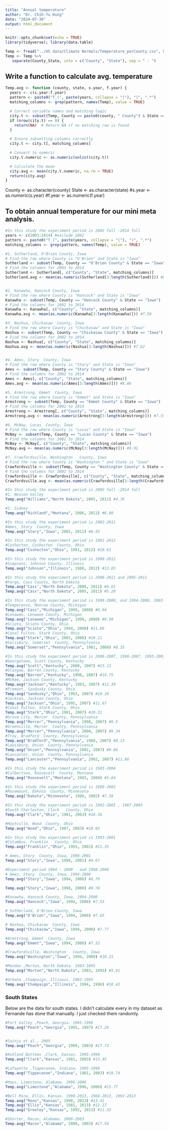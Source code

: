 ```yaml
---
title: "Annual temperature"
author: "Dr. Chih-Yu Hung"
date: "2024-07-30"
output: html_document
---
```


```r
knitr::opts_chunk$set(echo = TRUE)
library(tidyverse); library(data.table)

Temp <- fread("../US data/Climate Normals/Temperature_perCounty.csv", header = TRUE)
Temp <- Temp %>%
   separate(County_State, into = c("County", "State"), sep = " - ")

```

## Write a function to calculate avg. temperature

```r
Temp.avg <- function (county, state, s.year, f.year) {
  years <- c(s.year:f.year) 
  pattern <- paste0("T_(", paste(years, collapse = "|"), ")", ".*")
  matching_columns <- grep(pattern, names(Temp), value = TRUE)

  # Correct variable names and matching logic
  city.t <- subset(Temp, County == paste0(county, " County") & State == state)
  if (nrow(city.t) == 0) {
    return(NA)  # Return NA if no matching row is found
  }

  # Ensure subsetting columns correctly
  city.t <- city.t[, matching_columns]

  # Convert to numeric
  city.t.numeric <- as.numeric(unlist(city.t))

  # Calculate the mean
  city.avg <- mean(city.t.numeric, na.rm = TRUE)
  return(city.avg)
}

```


  County <- as.character(county)
  State <- as.character(state)
  #s.year <- as.numeric(s.year)
  #f.year <- as.numeric(f.year)

## To obtain annual temperature for our mini meta analysis. 

```r
#In this study the experiment period is 2002 fall -2014 fall
years <- c(2003:2014) #exclude 2002
pattern <- paste0("T_(", paste(years, collapse = "|"), ")", ".*")
matching_columns <- grep(pattern, names(Temp), value = TRUE)

#1. Sutherland, O'Brien County, Iowa
# Find the row where County is "O'Brien" and State is "Iowa"
Sutherland <- subset(Temp, County == "O'Brien County" & State == "Iowa")
# Find the columns for 2003 to 2014
Sutherland <- Sutherland[, c("County", "State", matching_columns)]
Sutherland.avg <- mean(as.numeric(Sutherland[3:length(Sutherland)])) #8.08


#2. Kanawha, Hancock County, Iowa
# Find the row where County is "Hancock" and State is "Iowa"
Kanawha <- subset(Temp, County == "Hancock County" & State == "Iowa")
# Find the columns for 2002 to 2014
Kanawha <- Kanawha[, c("County", "State", matching_columns)]
Kanawha.avg <- mean(as.numeric(Kanawha[3:length(Kanawha)])) #7.59

#3. Nashua, Chickasaw  County, Iowa
# Find the row where County is "Chickasaw" and State is "Iowa"
Nashua <- subset(Temp, County == "Chickasaw County" & State == "Iowa")
# Find the columns for 2002 to 2014
Nashua <- Nashua[, c("County", "State", matching_columns)]
Nashua.avg <- mean(as.numeric(Nashua[3:length(Nashua)])) #7.62


#4. Ames, Story  County, Iowa
# Find the row where County is "Story" and State is "Iowa"
Ames <- subset(Temp, County == "Story County" & State == "Iowa")
# Find the columns for 2002 to 2014
Ames <- Ames[, c("County", "State", matching_columns)]
Ames.avg <- mean(as.numeric(Ames[3:length(Ames)])) #8.86

#5. Armstrong, Emmet  County, Iowa
# Find the row where County is "Emmet" and State is "Iowa"
Armstrong <- subset(Temp, County == "Emmet County" & State == "Iowa")
# Find the columns for 2002 to 2014
Armstrong <- Armstrong[, c("County", "State", matching_columns)]
Armstrong.avg <- mean(as.numeric(Armstrong[3:length(Armstrong)])) #7.55

#6. McNay, Lucas  County, Iowa
# Find the row where County is "Lucas" and State is "Iowa"
McNay <- subset(Temp, County == "Lucas County" & State == "Iowa")
# Find the columns for 2002 to 2014
McNay <- McNay[, c("County", "State", matching_columns)]
McNay.avg <- mean(as.numeric(McNay[3:length(McNay)])) #9.91

#7. Crawfordsville, Washington   County, Iowa
# Find the row where County is "Washington " and State is "Iowa"
Crawfordsville <- subset(Temp, County == "Washington County" & State == "Iowa")
# Find the columns for 2002 to 2014
Crawfordsville <- Crawfordsville[, c("County", "State", matching_columns)]
Crawfordsville.avg <- mean(as.numeric(Crawfordsville[3:length(Crawfordsville)])) #10.04
```



```r
#In this study the experiment period is 2005 fall -2014 fall
#1. Nesson Valley
Temp.avg("Williams","North Dakota", 2005, 2011) #4.76

#2. Sidney 
Temp.avg("Richland","Montana", 2006, 2011) #6.08
```


```r
#In this study the experiment period is 2002-2011
#Ames, Story  County, Iowa
Temp.avg("Story","Iowa", 2002, 2011) #8.93

```


```r
#In this study the experiment period is 1981-2012
#Coshocton, Coshocton  County, Ohio
Temp.avg("Coshocton","Ohio", 1981, 2012) #10.61

```

```r
#In this study the experiment period is 1988-2012
#Simpsons, Johnson County, Illinois
Temp.avg("Johnson","Illinois", 1988, 2012) #13.85
```


```r
#In this study the experiment period is 2008-2011 and 2005-2011
#Fargo, Cass County, North Dakota
Temp.avg("Cass","North Dakota", 2008, 2011) #4.61
Temp.avg("Cass","North Dakota", 2005, 2011) #5.20

```


```r
#In this study the experiment period is 1999-2008, and 1994-2008, 2003-2008, 1981-2008
#Temperence, Monroe County, Michigan
Temp.avg("Cass","Michigan", 1999, 2008) #9.94
#Lenawee, Lenawee County, Michigan
Temp.avg("Lenawee","Michigan", 1999, 2008) #9.50
#Scioto, Scioto County, Ohio
Temp.avg("Scioto","Ohio", 1994, 2008) #11.86
#Canal Fulton, Stark County, Ohio
Temp.avg("Stark","Ohio", 2003, 2008) #10.21
#Salisbury, Somerset  County, Pennsylvania
Temp.avg("Somerset","Pennsylvania", 1981, 2008) #8.35

```



```r
#In this study the experiment period is 2000-2007, 1998-2007, 1993-2007, 1995-2007, 1981-2007, 1998-2007, 2000-2007, 1988-2007, 2002-2007, 2003-2007
#Georgetown, Scott County, Kentucky
Temp.avg("Scott","Kentucky", 2000, 2007) #13.13
#Glasgow, Barren County, Kentucky
Temp.avg("Barren","Kentucky", 1998, 2007) #14.75
#McKee, Jackson County, Kentucky
Temp.avg("Jackson","Kentucky", 1993, 2007) #12.39
#Fremont, Sandusky County, Ohio
Temp.avg("Sandusky","Ohio", 1993, 2007) #10.10
#Jackson, Jackson County, Ohio
Temp.avg("Jackson","Ohio", 1995, 2007) #11.67
#Canal Fulton, Stark County, Ohio
Temp.avg("Stark","Ohio", 1981, 2007) #10.31
#Grove city, Mercer  County, Pennsylvania
Temp.avg("Mercer","Pennsylvania", 1998, 2007) #9.5
#Greenville, Mercer  County, Pennsylvania
Temp.avg("Mercer","Pennsylvania", 2000, 2007) #9.34
#Troy, Bradford  County, Pennsylvania
Temp.avg("Bradford","Pennsylvania", 1988, 2007) #8.13
#Lewisburg, Union  County, Pennsylvania
Temp.avg("Union","Pennsylvania", 2002, 2007) #9.86
#Lancaster, Union  County, Pennsylvania
Temp.avg("Lancaster","Pennsylvania", 2002, 2007) #11.86

```


```r
#In this study the experiment period is 1983-2004
#Culbertson, Roosevelt  County, Montana
Temp.avg("Roosevelt","Montana", 1983, 2004) #5.84
```


```r
#In this study the experiment period is 1980-2002
#Rosemount, Dakota  County, Minnesota
Temp.avg("Dakota","Minnesota", 1980, 2002) #7.38
```

```r
#In this study the experiment period is 1962-2003 , 1987-2003
#South Charleston, Clark   County, Ohio
Temp.avg("Clark","Ohio", 1981, 2003) #10.56

#Hoytville, Wood  County, Ohio
Temp.avg("Wood","Ohio", 1987, 2003) #10.02
```


```r
#In this study the experiment period is 1993-2001
#Columbus, Franklin   County, Ohio
Temp.avg("Franklin","Ohio", 1993, 2001) #11.35

```


```r
# Ames, Story  County, Iowa, 1998-2001
Temp.avg("Story","Iowa", 1998, 2001) #9.67
```


```r
#Experiment period 1994 - 2000   and 1998-2000
# Ames, Story  County, Iowa, 1994-2000
Temp.avg("Story","Iowa", 1994, 2000) #8.79

Temp.avg("Story","Iowa", 1998, 2000) #9.78

#Kanawha, Hancock County, Iowa, 1994-2000
Temp.avg("Hancock","Iowa", 1994, 2000) #7.53

# Sutherland, O'Brien County, Iowa
Temp.avg("O'Brien","Iowa", 1994, 2000) #7.65

# Nashua, Chickasaw  County, Iowa
Temp.avg("Chickasaw","Iowa", 1994, 2000) #7.77

#Armstrong, Emmet  County, Iowa
Temp.avg("Emmet","Iowa", 1994, 2000) #7.52

#Crawfordsville, Washington   County, Iowa
Temp.avg("Washington","Iowa", 1994, 2000) #10.21
```


```r
#Mandan ,Morton, North Dakota. 1983-1995
Temp.avg("Morton","North Dakota", 1983, 1995) #5.91

```


```r
#Urbana ,Champaign, Illinois. 1983-1995
Temp.avg("Champaign","Illinois", 1994, 1996) #10.42

```


### South States
Below are the data for south states. I didn't calculate every in my dataset as Fernande has done that manually. I just checked them randomly. 

```r
#Fort Valley ,Peach, Georgia. 1995-1998
Temp.avg("Peach","Georgia", 1995, 1997) #17.26


#Sainju et al., 2005
Temp.avg("Peach","Georgia", 1999, 2003) #17.73

```


```r
#Ashland Bottoms ,Clark, Kansas. 1995-1998
Temp.avg("Clark","Kansas", 1981, 2003) #13.45

```


```r
#Lafayette ,Tippecanoe, Indiana. 1995-1998
Temp.avg("Tippecanoe","Indiana", 1981, 2003) #10.74

```


```r
#Hays, Limestone, Alabama. 1996-2006
Temp.avg("Limestone","Alabama", 1996, 2006) #15.77

```


```r
#Bell Mina, Ellis, Kansas. 1990-2013, 1968-2013, 1992-2013
Temp.avg("Reno","Kansas", 1990, 2013) #13.41
Temp.avg("Ellis","Kansas", 1981, 2013) #12.17
Temp.avg("Greeley","Kansas", 1992, 2013) #11.33

```



```r
#Shorter, Macon, Alabama. 2000-2003
Temp.avg("Macon","Alabama", 2000, 2003) #17.50
```